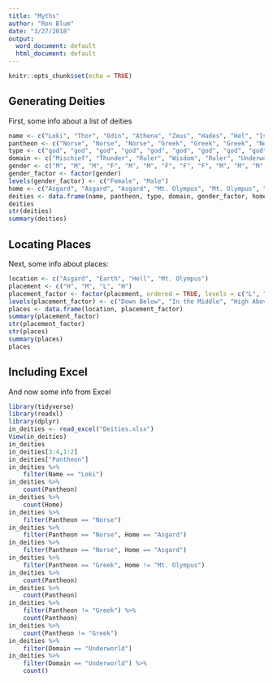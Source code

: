 ```yaml
---
title: "Myths"
author: "Ron Blum"
date: "3/27/2018"
output:
  word_document: default
  html_document: default
---
```


```r
knitr::opts_chunk$set(echo = TRUE)
```

## Generating Deities

First, some info about a list of deities

```r
name <- c("Loki", "Thor", "Odin", "Athena", "Zeus", "Hades", "Hel", "Isis", "Minerva", "Jupiter", "Osiris", "Pluto", "Baldur", "Pan", "Echo", "Valkyrie", "Aphrodite", "Heracles", "Hercules")
pantheon <- c("Norse", "Norse", "Norse", "Greek", "Greek", "Greek", "Norse", "Egyptian", "Roman", "Roman", "Egyptian", "Roman", "Norse", "Greek", "Greek", "Norse", "Greek", "Greek", "Roman")
type <- c("god", "god", "god", "god", "god", "god", "god", "god", "god", "god", "god", "god", "god", "god", "other", "warrior", "god", "warrior", "warrior")
domain <- c("Mischief", "Thunder", "Ruler", "Wisdom", "Ruler", "Underworld", "Underworld", "Nature", "Wisdom", "Ruler", "Underworld", "Underworld", "Beauty", "Nature", "Echo", "Fallen Heroes", "Beauty", "Strength", "Strength")
gender <- c("M", "M", "M", "F", "M", "M", "F", "F", "F", "M", "M", "M", "M", "M", "F", "F", "F", "M", "M")
gender_factor <- factor(gender)
levels(gender_factor) <- c("Female", "Male")
home <- c("Asgard", "Asgard", "Asgard", "Mt. Olympus", "Mt. Olympus", "Hell", "Hell", "Earth", "Mt. Olympus", "Mt. Olympus", "Hell", "Hell", "Asgard", "Earth", "Earth", "Earth", "Mt. Olympus", "Earth", "Earth")
deities <- data.frame(name, pantheon, type, domain, gender_factor, home)
deities
str(deities)
summary(deities)
```

## Locating Places

Next, some info about places:

```r
location <- c("Asgard", "Earth", "Hell", "Mt. Olympus")
placement <- c("H", "M", "L", "H")
placement_factor <- factor(placement, ordered = TRUE, levels = c("L", "M", "H"))
levels(placement_factor) <- c("Down Below", "In the Middle", "High Above")
places <- data.frame(location, placement_factor)
summary(placement_factor)
str(placement_factor)
str(places)
summary(places)
places
```

## Including Excel

And now some info from Excel

```r
library(tidyverse)
library(readxl)
library(dplyr)
in_deities <- read_excel("Deities.xlsx")
View(in_deities)
in_deities
in_deities[3:4,1:2]
in_deities["Pantheon"]
in_deities %>%
	filter(Name == "Loki")
in_deities %>%
	count(Pantheon)
in_deities %>%
	count(Home)
in_deities %>%
	filter(Pantheon == "Norse")
in_deities %>%
	filter(Pantheon == "Norse", Home == "Asgard")
in_deities %>%
	filter(Pantheon == "Norse", Home == "Asgard")
in_deities %>%
	filter(Pantheon == "Greek", Home != "Mt. Olympus")
in_deities %>%
	count(Pantheon)
in_deities %>%
	count(Pantheon)
in_deities %>%
	filter(Pantheon != "Greek") %>%
	count(Pantheon)
in_deities %>%
	count(Pantheon != "Greek")
in_deities %>%
	filter(Domain == "Underworld")
in_deities %>%
	filter(Domain == "Underworld") %>%
	count()
```
